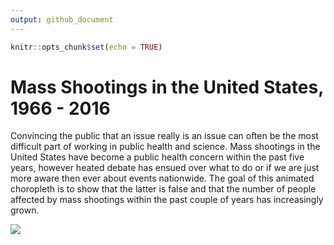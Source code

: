 ```yaml
---
output: github_document
---
```


```r
knitr::opts_chunk$set(echo = TRUE)
```

# Mass Shootings in the United States, 1966 - 2016

Convincing the public that an issue really is an issue can often be the most difficult part of working in public health and science. Mass shootings in the United States have become a public health concern within the past five years, however heated debate has ensued over what to do or if we are just more aware then ever about events nationwide. The goal of this animated choropleth is to show that the latter is false and that the number of people affected by mass shootings within the past couple of years has increasingly grown. 

<img src="shooting.gif" align="center" />
